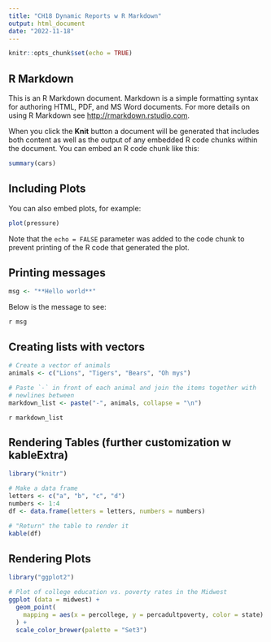 ```yaml
---
title: "CH18 Dynamic Reports w R Markdown"
output: html_document
date: "2022-11-18"
---
```


```r
knitr::opts_chunk$set(echo = TRUE)
```

## R Markdown

This is an R Markdown document. Markdown is a simple formatting syntax for authoring HTML, PDF, and MS Word documents. For more details on using R Markdown see <http://rmarkdown.rstudio.com>.

When you click the **Knit** button a document will be generated that includes both content as well as the output of any embedded R code chunks within the document. You can embed an R code chunk like this:

```r
summary(cars)
```

## Including Plots

You can also embed plots, for example:

```r
plot(pressure)
```

Note that the `echo = FALSE` parameter was added to the code chunk to prevent printing of the R code that generated the plot.

## Printing messages
```r
msg <- "**Hello world**"
```

Below is the message to see:

`r msg`

## Creating lists with vectors
```r
# Create a vector of animals
animals <- c("Lions", "Tigers", "Bears", "Oh mys")

# Paste `-` in front of each animal and join the items together with
# newlines between
markdown_list <- paste("-", animals, collapse = "\n")
```

`r markdown_list`

## Rendering Tables (further customization w kableExtra)
```r
library("knitr")

# Make a data frame
letters <- c("a", "b", "c", "d")
numbers <- 1:4
df <- data.frame(letters = letters, numbers = numbers)

# "Return" the table to render it
kable(df)
```

## Rendering Plots
```r
library("ggplot2") 

# Plot of college education vs. poverty rates in the Midwest
ggplot (data = midwest) +
  geom_point(
    mapping = aes(x = percollege, y = percadultpoverty, color = state)
  ) +
  scale_color_brewer(palette = "Set3")
```

